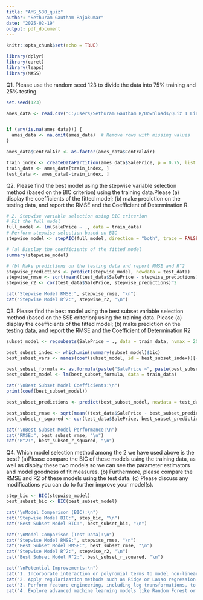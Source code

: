 ---
title: "AMS_580_quiz"
author: "Sethuram Gautham Rajakumar"
date: "2025-02-19"
output: pdf_document
---

```{r setup, include=FALSE}
knitr::opts_chunk$set(echo = TRUE)
```


```{r libraries}
library(dplyr)
library(caret)
library(leaps)
library(MASS)
```

Q1. Please use the random seed 123 to divide the data into 75% training and 25% testing.

```{r splitting}
set.seed(123)

ames_data <- read.csv("C:/Users/Sethuram Gautham R/Downloads/Quiz 1 Linear Regression attached files Feb 19, 2025 504 PM/Ames_Housing_Data.csv")


if (any(is.na(ames_data))) {
  ames_data <- na.omit(ames_data)  # Remove rows with missing values
}

ames_data$CentralAir <- as.factor(ames_data$CentralAir)

train_index <- createDataPartition(ames_data$SalePrice, p = 0.75, list = FALSE)
train_data <- ames_data[train_index, ]
test_data <- ames_data[-train_index, ]

```

Q2. Please find the best model using the stepwise variable selection method (based on the BIC criterion)
using the training data.Please (a) display the coefficients of the fitted model; (b) make prediction on the
testing data, and report the RMSE and the Coefficient of Determination R.


```{r model question 2}

# 2. Stepwise variable selection using BIC criterion
# Fit the full model
full_model <- lm(SalePrice ~ ., data = train_data)
# Perform stepwise selection based on BIC
stepwise_model <- stepAIC(full_model, direction = "both", trace = FALSE, k = log(nrow(train_data)))

# (a) Display the coefficients of the fitted model
summary(stepwise_model)

# (b) Make predictions on the testing data and report RMSE and R^2
stepwise_predictions <- predict(stepwise_model, newdata = test_data)
stepwise_rmse <- sqrt(mean((test_data$SalePrice - stepwise_predictions)^2))
stepwise_r2 <- cor(test_data$SalePrice, stepwise_predictions)^2

cat("Stepwise Model RMSE:", stepwise_rmse, "\n")
cat("Stepwise Model R^2:", stepwise_r2, "\n")


```

Q3. Please find the best model using the best subset variable selection method (based on the SSE criterion)
using the training data. Please (a) display the coefficients of the fitted model; (b) make prediction on the
testing data, and report the RMSE and the Coefficient of Determination R2


```{r question 3}

subset_model <- regsubsets(SalePrice ~ ., data = train_data, nvmax = 20)

best_subset_index <- which.min(summary(subset_model)$bic)
best_subset_vars <- names(coef(subset_model, id = best_subset_index))[-1]  # Exclude intercept

best_subset_formula <- as.formula(paste("SalePrice ~", paste(best_subset_vars, collapse = " + ")))
best_subset_model <- lm(best_subset_formula, data = train_data)

cat("\nBest Subset Model Coefficients:\n")
print(coef(best_subset_model))

best_subset_predictions <- predict(best_subset_model, newdata = test_data)

best_subset_rmse <- sqrt(mean((test_data$SalePrice - best_subset_predictions)^2))
best_subset_r_squared <- cor(test_data$SalePrice, best_subset_predictions)^2

cat("\nBest Subset Model Performance:\n")
cat("RMSE:", best_subset_rmse, "\n")
cat("R^2:", best_subset_r_squared, "\n")

```

Q4. Which model selection method among the 2 we have used above is the best? (a)Please compare the
BIC of these models using the training data, as well as display these two models so we can see the parameter
estimators and model goodness of fit measures. (b) Furthermore, please compare the RMSE and R2 of
these models using the test data. (c) Please discuss any modifications you can do to further improve your
model(s).



```{r question 4}

step_bic <- BIC(stepwise_model)
best_subset_bic <- BIC(best_subset_model)

cat("\nModel Comparison (BIC):\n")
cat("Stepwise Model BIC:", step_bic, "\n")
cat("Best Subset Model BIC:", best_subset_bic, "\n")

cat("\nModel Comparison (Test Data):\n")
cat("Stepwise Model RMSE:", stepwise_rmse, "\n")
cat("Best Subset Model RMSE:", best_subset_rmse, "\n")
cat("Stepwise Model R^2:", stepwise_r2, "\n")
cat("Best Subset Model R^2:", best_subset_r_squared, "\n")

cat("\nPotential Improvements:\n")
cat("1. Incorporate interaction or polynomial terms to model non-linear relationships.\n")
cat("2. Apply regularization methods such as Ridge or Lasso regression to address multicollinearity and prevent overfitting.\n")
cat("3. Perform feature engineering, including log transformations, to handle skewed predictors.\n")
cat("4. Explore advanced machine learning models like Random Forest or Gradient Boosting for enhanced predictive accuracy.\n")


```